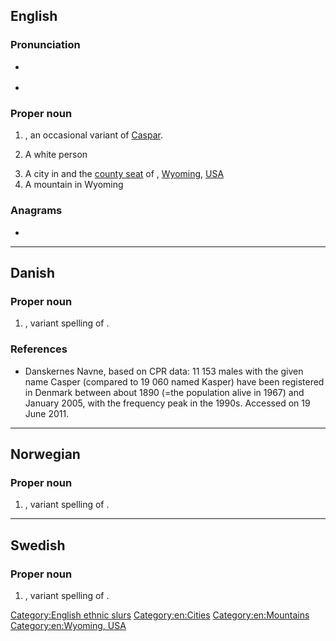 ==English==
{{wp|Casper (disambiguation)}}

===Pronunciation===
* {{a|GA}} {{IPA|en|/ˈkæspɚ/}}
* {{audio|en|En-au-Casper.ogg|Audio (AU)}}

===Proper noun===
{{en-proper noun}}

# {{given name|en|male|from=Old Persian}}, an occasional variant of [[Caspar]].
# {{lb|en|offensive|slang}} A white person
# A city in and the [[county seat]] of {{l|en|Natrona County}}, [[Wyoming]], [[USA]]
# A mountain in Wyoming

===Anagrams===
* {{anagrams|en|a=aceprs|Pacers|Scaper|capers|crapes|e-scrap|escarp|pacers|parsec|recaps|scaper|scrape|secpar|spacer}}

[[Category:English ethnic slurs]]
[[Category:en:Cities]]
[[Category:en:Mountains]]
[[Category:en:Wyoming, USA]]

----

==Danish==

===Proper noun===
{{da-proper noun}}

# {{given name|da|male}}, variant spelling of {{l|da|Kasper}}.

===References===
* [http://www.danskernesnavne.navneforskning.ku.dk/ ] Danskernes Navne, based on CPR data: 11 153 males with the given name Casper (compared to 19 060 named Kasper) have been registered in Denmark between about 1890 (=the population alive in 1967) and January 2005, with the frequency peak in the 1990s. Accessed on 19 June 2011.

----

==Norwegian==

===Proper noun===
{{no-proper noun}}

# {{given name|no|male}}, variant spelling of {{l|no|Kasper}}.

----

==Swedish==

===Proper noun===
{{sv-proper noun|c}}

# {{given name|sv|male}}, variant spelling of {{l|sv|Kasper}}.